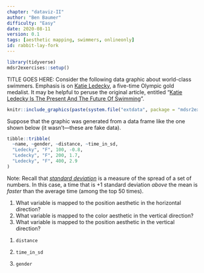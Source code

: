 ```yaml
---
chapter: "dataviz-II"
author: "Ben Baumer"
difficulty: "Easy"
date: 2020-08-11 
version: 0.1
tags: [aesthetic mapping, swimmers, onlineonly]
id: rabbit-lay-fork
---
```


```r
library(tidyverse)
mdsr2exercises::setup()
```

TITLE GOES HERE: Consider the following data graphic about world-class swimmers. Emphasis is on [Katie Ledecky](https://en.wikipedia.org/wiki/Katie\_Ledecky), a five-time Olympic gold medalist. It may be helpful to peruse the original article, entitled "[Katie Ledecky Is The Present And The Future Of Swimming](https://fivethirtyeight.com/features/katie-ledecky-is-the-present-and-the-future-of-swimming/)".

```r
knitr::include_graphics(paste(system.file("extdata", package = "mdsr2exercises"), "/ledecky.png", sep = ""))
```

Suppose that the graphic was generated from a data frame like the one shown below (it wasn't---these are fake data). 

```r
tibble::tribble(
  ~name, ~gender, ~distance, ~time_in_sd,
  "Ledecky", "F", 100, -0.8,
  "Ledecky", "F", 200, 1.7,
  "Ledecky", "F", 400, 2.9
)
```

Note: Recall that [*standard deviation*](https://en.wikipedia.org/wiki/Standard_deviation) is a measure of the spread of a set of numbers. In this case, a time that is +1 standard deviation *above* the mean is *faster* than the average time (among the top 50 times).

1. What variable is mapped to the position aesthetic in the horizontal direction? 
1. What variable is mapped to the color aesthetic in the vertical direction?
1. What variable is mapped to the position aesthetic in the vertical direction?

<!--answer-start-->

1. `distance`

2. `time_in_sd`

3. `gender`

<!--answer-end-->




